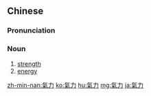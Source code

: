 {{also|气力}}
==Chinese==
{{zh-forms|s=气力}}

===Pronunciation===
{{zh-pron
|m=qìlì
|m-s=qi4ni2
|c=hei3 lik6
|h=pfs=hi-li̍t
|mn=khùi-la̍t/twv:khì-le̍k
|cat=n
}}

===Noun===
{{zh-noun}}

# [[strength]]
# [[energy]]

{{zh-cat|Advanced}}

[[zh-min-nan:氣力]]
[[ko:氣力]]
[[hu:氣力]]
[[mg:氣力]]
[[ja:氣力]]